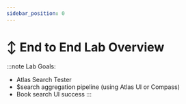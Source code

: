 ```yaml
---
sidebar_position: 0
---
```


# ↕️ End to End Lab Overview

:::note
Lab Goals:
* Atlas Search Tester
* $search aggregation pipeline (using Atlas UI or Compass)
* Book search UI success
:::